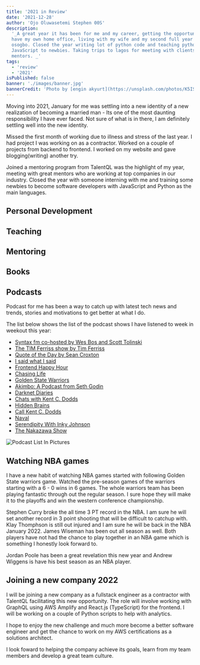 ```yaml
---
title: '2021 in Review'
date: '2021-12-28'
author: 'Ojo Oluwasetemi Stephen 00S'
description:
  '_A great year it has been for me and my career, getting the opportunity to
  have my own home office, living with my wife and my second full year in
  osogbo. Closed the year writing lot of python code and teaching python and
  JavaScript to newbies. Taking trips to lagos for meeting with clients and
  mentors. _'
tags:
  - 'review'
  - '2021'
isPublished: false
banner: './images/banner.jpg'
bannerCredit: 'Photo by [engin akyurt](https://unsplash.com/photos/K5IS7QLSm7U)'
---
```


Moving into 2021, January for me was settling into a new identity of a new
realization of becoming a married man - Its one of the most daunting
responsibility I have ever faced. Not sure of what is in there, I am definitely
settling well into the new identity.

Missed the first month of working due to illness and stress of the last year. I
had project I was working on as a contractor. Worked on a couple of projects
from backend to frontend. I worked on my website and gave blogging(writing)
another try.

Joined a mentoring program from TalentQL was the highlight of my year, meeting
with great mentors who are working at top companies in our industry. Closed the
year with someone interning with me and training some newbies to become software
developers with JavaScript and Python as the main languages.

## Personal Development

## Teaching

## Mentoring

## Books

## Podcasts

Podcast for me has been a way to catch up with latest tech news and trends,
stories and motivations to get better at what I do.

The list below shows the list of the podcast shows I have listened to week in
weekout this year:

- [Syntax fm co-hosted by Wes Bos and Scott Tolinski](https://syntax.fm)
- [The TIM Ferriss show by Tim Ferriss](https://tim.blog/podcast/)
- [Quote of the Day by Sean Croxton](https://quoteofthedayshow.libsyn.com/)
- [I said what I said](https://www.isaidwhatisaidpodcast.com/)
- [Frontend Happy Hour](https://frontendhappyhour.com/)
- [Chasing Life](https://www.cnn.com/audio/podcasts/chasing-life/)
- [Golden State Warriors](http://www.nba.com/warriors/)
- [Akimbo: A Podcast from Seth Godin](https://www.akimbo.link/)
- [Darknet Diaries](https://darknetdiaries.com/)
- [Chats with Kent C. Dodds](https://kentcdodds.com/chats-with-kent-podcast)
- [Hidden Brains](https://hidden-brain.simplecast.com/)
- [Call Kent C. Dodds](https://kentcdodds.com/call)
- [Naval](https://nav.al/)
- [Serendipity With Inky Johnson](https://serendipitywithinkyjohnson.libsyn.com/website)
- [The Nakazawa Show](https://cpojer.net/)

![Podcast List In Pictures](https://res.cloudinary.com/drnqdd87d/image/upload/v1640704529/personal/podcast_2021_pn7h2e.jpg)

## Watching NBA games

I have a new habit of watching NBA games started with following Golden State
warriors game. Watched the pre-season games of the warriors starting with a 6 -
0 wins in 6 games. The whole warriors team has been playing fantastic through
out the regular season. I sure hope they will make it to the playoffs and win
the western conference championship.

Stephen Curry broke the all time 3 PT record in the NBA. I am sure he will set
another record in 3 point shooting that will be difficult to catchup with. Klay
Thomphson is still out injured and I am sure he will be back in the NBA
January 2022. James Wiseman has been out all season as well. Both players have
not had the chance to play together in an NBA game which is something I honestly
look forward to.

Jordan Poole has been a great revelation this new year and Andrew Wiggens is
have his best season as an NBA player.

## Joining a new company 2022

I will be joining a new company as a fullstack engineer as a contractor with
TalentQL facilitating this new opportunity. The role will involve working with
GraphQL using AWS Amplify and React.js (TypeScript) for the frontend. I will be
working on a couple of Python scripts to help with analytics.

I hope to enjoy the new challenge and much more become a better software
engineer and get the chance to work on my AWS certifications as a solutions
architect.

I look foward to helping the company achieve its goals, learn from my team
members and develop a great team culture.
